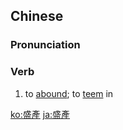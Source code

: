 {{also|盛产}}
==Chinese==
{{zh-forms|s=盛产}}

===Pronunciation===
{{zh-pron
|m=shèngchǎn
|c=sing6 caan2
|mn=sēng-sán
|cat=v
}}

===Verb===
{{zh-verb}}

# to [[abound]]; to [[teem]] in

[[ko:盛產]]
[[ja:盛產]]